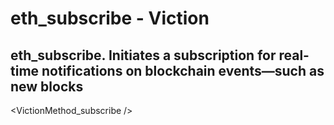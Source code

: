 # eth_subscribe - Viction

## eth_subscribe. Initiates a subscription for real-time notifications on blockchain events—such as new blocks


<VictionMethod_subscribe />
